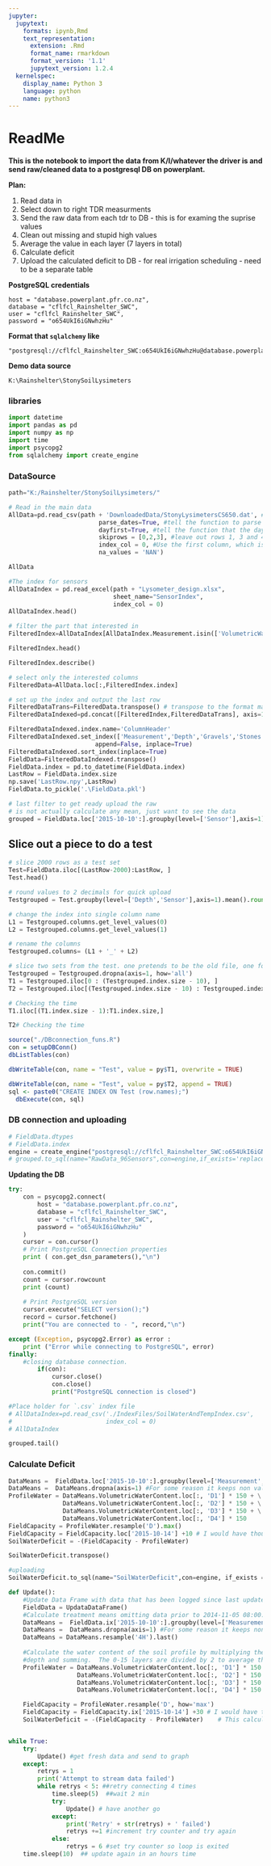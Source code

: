 ```yaml
---
jupyter:
  jupytext:
    formats: ipynb,Rmd
    text_representation:
      extension: .Rmd
      format_name: rmarkdown
      format_version: '1.1'
      jupytext_version: 1.2.4
  kernelspec:
    display_name: Python 3
    language: python
    name: python3
---
```


# ReadMe

**This is the notebook to import the data from K/I/whatever the driver is and send raw/cleaned data to a postgresql DB on powerplant.**

**Plan:**

1. Read data in
2. Select down to right TDR measurments
3. Send the raw data from each tdr to DB - this is for examing the suprise values 
4. Clean out missing and stupid high values
5. Average the value in each layer (7 layers in total)
6. Calculate deficit 
7. Upload the calculated deficit to DB - for real irrigation scheduling - need to be a separate table 

**PostgreSQL credentials**

    host = "database.powerplant.pfr.co.nz",
    database = "cflfcl_Rainshelter_SWC",
    user = "cflfcl_Rainshelter_SWC",
    password = "o654UkI6iGNwhzHu"
    
**Format that `sqlalchemy` like**
    
    "postgresql://cflfcl_Rainshelter_SWC:o654UkI6iGNwhzHu@database.powerplant.pfr.co.nz/cflfcl_Rainshelter_SWC"
    
**Demo data source**

    K:\Rainshelter\StonySoilLysimeters


### libraries

```python
import datetime
import pandas as pd
import numpy as np
import time 
import psycopg2
from sqlalchemy import create_engine
```

### DataSource

```python
path="K:/Rainshelter/StonySoilLysimeters/"
```

```python
# Read in the main data
AllData=pd.read_csv(path + 'DownloadedData/StonyLysimetersCS650.dat', #specify file path for data to read in
                         parse_dates=True, #tell the function to parse date columns to datetime formats
                         dayfirst=True, #tell the function that the day is before the year in the data i.e format='%d/%m/%Y %H:%M'
                         skiprows = [0,2,3], #leave out rows 1, 3 and 4 which have redundant information
                         index_col = 0, #Use the first column, which is Date, as an index
                         na_values = 'NAN')
```

```python
AllData
```


```python
#The index for sensors
AllDataIndex = pd.read_excel(path + "Lysometer_design.xlsx",
                             sheet_name="SensorIndex",
                             index_col = 0)
AllDataIndex.head()
```

```python
# filter the part that interested in 
FilteredIndex=AllDataIndex[AllDataIndex.Measurement.isin(['VolumetricWaterContent'])] # structure to add in more cols
```

```python
FilteredIndex.head()
```


```python
FilteredIndex.describe()
```

```python
# select only the interested columns 
FilteredData=AllData.loc[:,FilteredIndex.index]
```

```python
# set up the index and output the last row 
FilteredDataTrans=FilteredData.transpose() # transpose to the format match the index format
FilteredDataIndexed=pd.concat([FilteredIndex,FilteredDataTrans], axis=1) # join them together

FilteredDataIndexed.index.name='ColumnHeader'
FilteredDataIndexed.set_index(['Measurement','Depth','Gravels','Stones','Column','Sensor', 'MUX', 'Port','Units','Summary','Block','Treatment'], 
                        append=False, inplace=True)
FilteredDataIndexed.sort_index(inplace=True)
FieldData=FilteredDataIndexed.transpose()
FieldData.index = pd.to_datetime(FieldData.index) 
LastRow = FieldData.index.size
np.save('LastRow.npy',LastRow)
FieldData.to_pickle('.\FieldData.pkl')
```
```python
# last filter to get ready upload the raw 
# is not actually calculate any mean, just want to see the data
grouped = FieldData.loc['2015-10-10':].groupby(level=['Sensor'],axis=1).mean().round(2)
```


## Slice out a piece to do a test 

```python
# slice 2000 rows as a test set
Test=FieldData.iloc[(LastRow-2000):LastRow, ]
Test.head()
```

```python
# round values to 2 decimals for quick upload
Testgrouped = Test.groupby(level=['Depth','Sensor'],axis=1).mean().round(2)

# change the index into single column name
L1 = Testgrouped.columns.get_level_values(0)
L2 = Testgrouped.columns.get_level_values(1)

# rename the columns
Testgrouped.columns= (L1 + '_' + L2)
```

```python
# slice two sets from the test. one pretends to be the old file, one for update 
Testgrouped = Testgrouped.dropna(axis=1, how='all')
T1 = Testgrouped.iloc[0 : (Testgrouped.index.size - 10), ]
T2 = Testgrouped.iloc[(Testgrouped.index.size - 10) : Testgrouped.index.size, ]
```

```python
# Checking the time 
T1.iloc[(T1.index.size - 1):T1.index.size,]

T2# Checking the time 
```


```r
source("./DBconnection_funs.R")
con = setupDBConn()
dbListTables(con)

dbWriteTable(con, name = "Test", value = py$T1, overwrite = TRUE)

dbWriteTable(con, name = "Test", value = py$T2, append = TRUE) 
sql <- paste0("CREATE INDEX ON Test (row.names);")
  dbExecute(con, sql)
```

### DB connection and uploading

```python
# FieldData.dtypes
# FieldData.index
engine = create_engine("postgresql://cflfcl_Rainshelter_SWC:o654UkI6iGNwhzHu@database.powerplant.pfr.co.nz/cflfcl_Rainshelter_SWC")
# grouped.to_sql(name="RawData_96Sensors",con=engine,if_exists='replace' )
```

**Updating the DB**

```python
try:
    con = psycopg2.connect(
        host = "database.powerplant.pfr.co.nz",
        database = "cflfcl_Rainshelter_SWC",
        user = "cflfcl_Rainshelter_SWC",
        password = "o654UkI6iGNwhzHu"
    )
    cursor = con.cursor()
    # Print PostgreSQL Connection properties
    print ( con.get_dsn_parameters(),"\n")
    
    con.commit()
    count = cursor.rowcount
    print (count) 
    
    # Print PostgreSQL version
    cursor.execute("SELECT version();")
    record = cursor.fetchone()
    print("You are connected to - ", record,"\n")

except (Exception, psycopg2.Error) as error :
    print ("Error while connecting to PostgreSQL", error)
finally:
    #closing database connection.
        if(con):
            cursor.close()
            con.close()
            print("PostgreSQL connection is closed")
```

```python
#Place holder for `.csv` index file
# AllDataIndex=pd.read_csv('./IndexFiles/SoilWaterAndTempIndex.csv',
#                          index_col = 0)
# AllDataIndex
```

```python
grouped.tail()
```

### Calculate Deficit 

```python
DataMeans =  FieldData.loc['2015-10-10':].groupby(level=['Measurement','Depth','Gravels','Stones'],axis=1).mean()
DataMeans =  DataMeans.dropna(axis=1) #For some reason it keeps non valid combinations in so need to extract with this function
ProfileWater = DataMeans.VolumetricWaterContent.loc[:, 'D1'] * 150 + \
               DataMeans.VolumetricWaterContent.loc[:, 'D2'] * 150 + \
               DataMeans.VolumetricWaterContent.loc[:, 'D3'] * 150 + \
               DataMeans.VolumetricWaterContent.loc[:, 'D4'] * 150 
FieldCapacity = ProfileWater.resample('D').max()
FieldCapacity = FieldCapacity.loc['2015-10-14'] +10 # I would have though this would return a data frame with a single row but instead it returns a series with a multiindex in columns
SoilWaterDeficit = -(FieldCapacity - ProfileWater)  
```

```python
SoilWaterDeficit.transpose()
```

```python
#uploading 
SoilWaterDeficit.to_sql(name="SoilWaterDeficit",con=engine, if_exists ='replace')
```

```python
def Update():
    #Update Data Frame with data that has been logged since last update
    FieldData = UpdataDataFrame()
    #Calculate treatment means omitting data prior to 2014-11-05 08:00:00 to avoid NaN values
    DataMeans =  FieldData.ix['2015-10-10':].groupby(level=['Measurement','Depth','Irrigation', 'Nitrogen'],axis=1).mean()
    DataMeans =  DataMeans.dropna(axis=1) #For some reason it keeps non valid combinations in so need to extract with this function
    DataMeans = DataMeans.resample('4H').last()
    
    #Calculate the water content of the soil profile by multiplying the volumetric water content by each layers
    #depth and summing.  The 0-15 layers are divided by 2 to average the two readings
    ProfileWater = DataMeans.VolumetricWaterContent.loc[:, 'D1'] * 150 + \
                   DataMeans.VolumetricWaterContent.loc[:, 'D2'] * 150 + \
                   DataMeans.VolumetricWaterContent.loc[:, 'D3'] * 150 + \
                   DataMeans.VolumetricWaterContent.loc[:, 'D4'] * 150 

    FieldCapacity = ProfileWater.resample('D', how='max')
    FieldCapacity = FieldCapacity.ix['2015-10-14'] +30 # I would have though this would return a data frame with a single row but instead it returns a series with a multiindex in columns
    SoilWaterDeficit = -(FieldCapacity - ProfileWater)    # This calculation only works because field capacity is a multi index series
```

```python

```

```python
while True:
    try:
        Update() #get fresh data and send to graph
    except:
        retrys = 1
        print('Attempt to stream data failed')
        while retrys < 5: ##retry connecting 4 times
            time.sleep(5)  ##wait 2 min 
            try:
                Update() # have another go
            except:
                print('Retry' + str(retrys) + ' failed')
                retrys +=1 #increment try counter and try again
            else:
                retrys = 6 #set try counter so loop is exited
    time.sleep(10)  ## update again in an hours time
```
